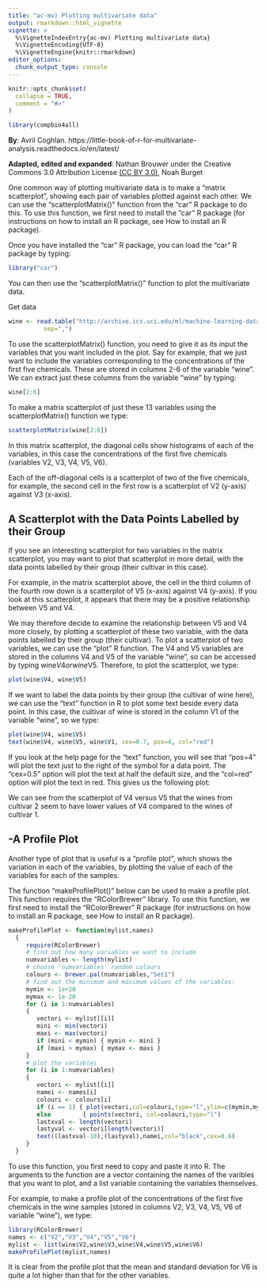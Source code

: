 ```yaml
---
title: "ac-mv) Plotting multivariate data"
output: rmarkdown::html_vignette
vignette: >
  %\VignetteIndexEntry{ac-mv) Plotting multivariate data}
  %\VignetteEncoding{UTF-8}
  %\VignetteEngine{knitr::rmarkdown}
editor_options: 
  chunk_output_type: console
---
```


```r
knitr::opts_chunk$set(
  collapse = TRUE,
  comment = "#>"
)
```

```r
library(compbio4all)
```


**By**: Avril Coghlan.
https://little-book-of-r-for-multivariate-analysis.readthedocs.io/en/latest/

**Adapted, edited and expanded**: Nathan Brouwer under the Creative Commons 3.0 Attribution License [(CC BY 3.0)](https://creativecommons.org/licenses/by/3.0/), Noah Burget


One common way of plotting multivariate data is to make a “matrix scatterplot”, showing each pair of variables plotted against each other. We can use the “scatterplotMatrix()” function from the “car” R package to do this. To use this function, we first need to install the “car” R package (for instructions on how to install an R package, see How to install an R package).

Once you have installed the “car” R package, you can load the “car” R package by typing:

```r
library("car")
```

You can then use the “scatterplotMatrix()” function to plot the multivariate data.

Get data
```r
wine <- read.table("http://archive.ics.uci.edu/ml/machine-learning-databases/wine/wine.data",
          sep=",")
```

To use the scatterplotMatrix() function, you need to give it as its input the variables that you want included in the plot. Say for example, that we just want to include the variables corresponding to the concentrations of the first five chemicals. These are stored in columns 2-6 of the variable “wine”. We can extract just these columns from the variable “wine” by typing:

```r
wine[2:6]
```

To make a matrix scatterplot of just these 13 variables using the scatterplotMatrix() function we type:

```r
scatterplotMatrix(wine[2:6])
```

In this matrix scatterplot, the diagonal cells show histograms of each of the variables, in this case the concentrations of the first five chemicals (variables V2, V3, V4, V5, V6).

Each of the off-diagonal cells is a scatterplot of two of the five chemicals, for example, the second cell in the first row is a scatterplot of V2 (y-axis) against V3 (x-axis).

## A Scatterplot with the Data Points Labelled by their Group 

If you see an interesting scatterplot for two variables in the matrix scatterplot, you may want to plot that scatterplot in more detail, with the data points labelled by their group (their cultivar in this case).

For example, in the matrix scatterplot above, the cell in the third column of the fourth row down is a scatterplot of V5 (x-axis) against V4 (y-axis). If you look at this scatterplot, it appears that there may be a positive relationship between V5 and V4.

We may therefore decide to examine the relationship between V5 and V4 more closely, by plotting a scatterplot of these two variable, with the data points labelled by their group (their cultivar). To plot a scatterplot of two variables, we can use the “plot” R function. The V4 and V5 variables are stored in the columns V4 and V5 of the variable “wine”, so can be accessed by typing wine$V4 or wine$V5. Therefore, to plot the scatterplot, we type:

```r
plot(wine$V4, wine$V5)
```

If we want to label the data points by their group (the cultivar of wine here), we can use the “text” function in R to plot some text beside every data point. In this case, the cultivar of wine is stored in the column V1 of the variable “wine”, so we type:

```r
plot(wine$V4, wine$V5)
text(wine$V4, wine$V5, wine$V1, cex=0.7, pos=4, col="red")
```

If you look at the help page for the “text” function, you will see that “pos=4” will plot the text just to the right of the symbol for a data point. The “cex=0.5” option will plot the text at half the default size, and the “col=red” option will plot the text in red. This gives us the following plot:

We can see from the scatterplot of V4 versus V5 that the wines from cultivar 2 seem to have lower values of V4 compared to the wines of cultivar 1.

## -A Profile Plot

Another type of plot that is useful is a “profile plot”, which shows the variation in each of the variables, by plotting the value of each of the variables for each of the samples.

The function “makeProfilePlot()” below can be used to make a profile plot. This function requires the “RColorBrewer” library. To use this function, we first need to install the “RColorBrewer” R package (for instructions on how to install an R package, see How to install an R package).

```r
makeProfilePlot <- function(mylist,names)
  {
     require(RColorBrewer)
     # find out how many variables we want to include
     numvariables <- length(mylist)
     # choose 'numvariables' random colours
     colours <- brewer.pal(numvariables,"Set1")
     # find out the minimum and maximum values of the variables:
     mymin <- 1e+20
     mymax <- 1e-20
     for (i in 1:numvariables)
     {
        vectori <- mylist[[i]]
        mini <- min(vectori)
        maxi <- max(vectori)
        if (mini < mymin) { mymin <- mini }
        if (maxi > mymax) { mymax <- maxi }
     }
     # plot the variables
     for (i in 1:numvariables)
     {
        vectori <- mylist[[i]]
        namei <- names[i]
        colouri <- colours[i]
        if (i == 1) { plot(vectori,col=colouri,type="l",ylim=c(mymin,mymax)) }
        else         { points(vectori, col=colouri,type="l")                                     }
        lastxval <- length(vectori)
        lastyval <- vectori[length(vectori)]
        text((lastxval-10),(lastyval),namei,col="black",cex=0.6)
     }
  }
```

To use this function, you first need to copy and paste it into R. The arguments to the function are a vector containing the names of the varibles that you want to plot, and a list variable containing the variables themselves.

For example, to make a profile plot of the concentrations of the first five chemicals in the wine samples (stored in columns V2, V3, V4, V5, V6 of variable “wine”), we type:

```r
library(RColorBrewer)
names <- c("V2","V3","V4","V5","V6")
mylist <- list(wine$V2,wine$V3,wine$V4,wine$V5,wine$V6)
makeProfilePlot(mylist,names)
```

It is clear from the profile plot that the mean and standard deviation for V6 is quite a lot higher than that for the other variables.

